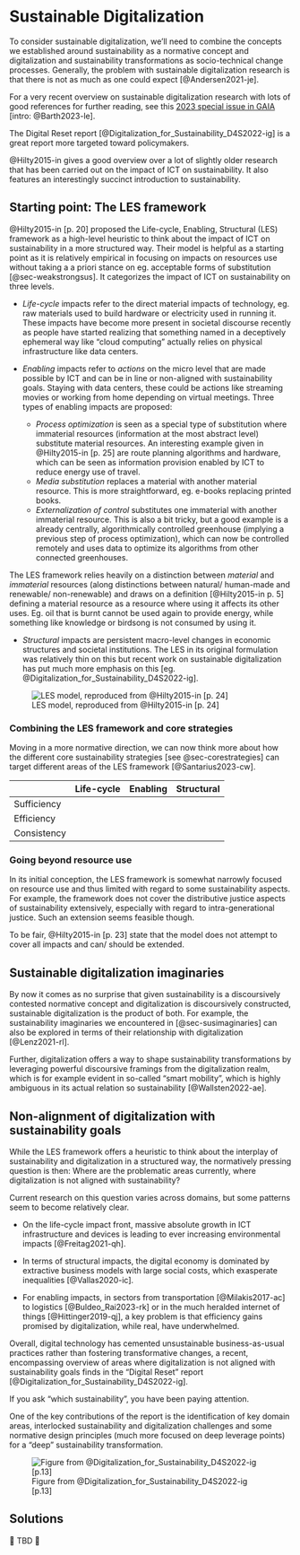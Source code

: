 # Sustainable Digitalization {#sec-susdigi}

To consider sustainable digitalization, we'll need to combine the concepts we established around sustainability as a normative concept and digitalization and sustainability transformations as socio-technical change processes. Generally, the problem with sustainable digitalization research is that there is not as much as one could expect [@Andersen2021-je].

::: column-margin
For a very recent overview on sustainable digitalization research with lots of good references for further reading, see this <a href="https://www.ingentaconnect.com/content/oekom/gaia/2023/00000032/a00101s1">2023 special issue in GAIA </a> [intro: @Barth2023-le].

The Digital Reset report [@Digitalization_for_Sustainability_D4S2022-ig] is a great report more targeted toward policymakers.

@Hilty2015-in gives a good overview over a lot of slightly older research that has been carried out on the impact of ICT on sustainability. It also features an interestingly succinct introduction to sustainability.
:::

## Starting point: The LES framework

@Hilty2015-in [p. 20] proposed the Life-cycle, Enabling, Structural (LES) framework as a high-level heuristic to think about the impact of ICT on sustainability in a more structured way. Their model is helpful as a starting point as it is relatively empirical in focusing on impacts on resources use without taking a a priori stance on eg. acceptable forms of substitution [@sec-weakstrongsus]. It categorizes the impact of ICT on sustainability on three levels.

-   *Life-cycle* impacts refer to the direct material impacts of technology, eg. raw materials used to build hardware or electricity used in running it. These impacts have become more present in societal discourse recently as people have started realizing that something named in a deceptively ephemeral way like "cloud computing" actually relies on physical infrastructure like data centers.

-   *Enabling* impacts refer to *actions* on the micro level that are made possible by ICT and can be in line or non-aligned with sustainability goals. Staying with data centers, these could be actions like streaming movies or working from home depending on virtual meetings. Three types of enabling impacts are proposed:

    -   *Process optimization* is seen as a special type of substitution where immaterial resources (information at the most abstract level) substitute material resources. An interesting example given in @Hilty2015-in [p. 25] are route planning algorithms and hardware, which can be seen as information provision enabled by ICT to reduce energy use of travel.
    -   *Media substitution* replaces a material with another material resource. This is more straightforward, eg. e-books replacing printed books.
    -   *Externalization of control* substitutes one immaterial with another immaterial resource. This is also a bit tricky, but a good example is a already centrally, algorithmically controlled greenhouse (implying a previous step of process optimization), which can now be controlled remotely and uses data to optimize its algorithms from other connected greenhouses.

::: column-margin
The LES framework relies heavily on a distinction between *material* and *immaterial* resources (along distinctions between natural/ human-made and renewable/ non-renewable) and draws on a definition [@Hilty2015-in p. 5] defining a material resource as a resource where using it affects its other uses. Eg. oil that is burnt cannot be used again to provide energy, while something like knowledge or birdsong is not consumed by using it.
:::

-   *Structural* impacts are persistent macro-level changes in economic structures and societal institutions. The LES in its original formulation was relatively thin on this but recent work on sustainable digitalization has put much more emphasis on this [eg. @Digitalization_for_Sustainability_D4S2022-ig].

![LES model, reproduced from @Hilty2015-in [p. 24]](images/les_framework.png)

### Combining the LES framework and core strategies

Moving in a more normative direction, we can now think more about how the different core sustainability strategies [see @sec-corestrategies] can target different areas of the LES framework [@Santarius2023-cw].

|             | Life-cycle | Enabling | Structural |
|-------------|------------|----------|------------|
| Sufficiency |            |          |            |
| Efficiency  |            |          |            |
| Consistency |            |          |            |

### Going beyond resource use

In its initial conception, the LES framework is somewhat narrowly focused on resource use and thus limited with regard to some sustainability aspects. For example, the framework does not cover the distributive justice aspects of sustainability extensively, especially with regard to intra-generational justice. Such an extension seems feasible though.

::: column-margin
To be fair, @Hilty2015-in [p. 23] state that the model does not attempt to cover all impacts and can/ should be extended.
:::

## Sustainable digitalization imaginaries

By now it comes as no surprise that given sustainability is a discoursively contested normative concept and digitalization is discoursively constructed, sustainable digitalization is the product of both. For example, the sustainability imaginaries we encountered in [@sec-susimaginaries] can also be explored in terms of their relationship with digitalization [@Lenz2021-rl].

Further, digitalization offers a way to shape sustainability transformations by leveraging powerful discoursive framings from the digitalization realm, which is for example evident in so-called "smart mobility", which is highly ambiguous in its actual relation so sustainability [@Wallsten2022-ae].

## Non-alignment of digitalization with sustainability goals

While the LES framework offers a heuristic to think about the interplay of sustainability and digitalization in a structured way, the normatively pressing question is then: Where are the problematic areas currently, where digitalization is not aligned with sustainability?

Current research on this question varies across domains, but some patterns seem to become relatively clear.

-   On the life-cycle impact front, massive absolute growth in ICT infrastructure and devices is leading to ever increasing environmental impacts [@Freitag2021-qh].

-   In terms of structural impacts, the digital economy is dominated by extractive business models with large social costs, which exasperate inequalities [@Vallas2020-ic].

-   For enabling impacts, in sectors from transportation [@Milakis2017-ac] to logistics [@Buldeo_Rai2023-rk] or in the much heralded internet of things [@Hittinger2019-qj], a key problem is that efficiency gains promised by digitalization, while real, have underwhelmed.

Overall, digital technology has cemented unsustainable business-as-usual practices rather than fostering transformative changes, a recent, encompassing overview of areas where digitalization is not aligned with sustainability goals finds in the "Digital Reset" report [@Digitalization_for_Sustainability_D4S2022-ig].

::: column-margin
If you ask "which sustainability", you have been paying attention.
:::

One of the key contributions of the report is the identification of key domain areas, interlocked sustainability and digitalization challenges and some normative design principles (much more focused on deep leverage points) for a "deep" sustainability transformation.

![Figure from @Digitalization_for_Sustainability_D4S2022-ig [p.13]](images/d4s_figure.png)

## Solutions

🚧 TBD 🚧
